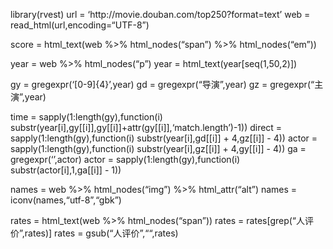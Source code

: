 library(rvest)
url = 'http://movie.douban.com/top250?format=text'
web = read_html(url,encoding="UTF-8")

score =  html_text(web %>% html_nodes("span") %>% html_nodes("em"))

year =  web %>% html_nodes("p")
year =  html_text(year[seq(1,50,2)])

gy = gregexpr('[0-9]{4}',year)
gd = gregexpr("导演",year)
gz = gregexpr("主演",year)

time = sapply(1:length(gy),function(i) substr(year[i],gy[[i]],gy[[i]]+attr(gy[[i]],'match.length')-1))
direct = sapply(1:length(gy),function(i) substr(year[i],gd[[i]] + 4,gz[[i]] - 4))
actor = sapply(1:length(gy),function(i) substr(year[i],gz[[i]] + 4,gy[[i]] - 4))
ga = gregexpr('\n',actor)
actor = sapply(1:length(gy),function(i) substr(actor[i],1,ga[[i]] - 1))

names =   web %>% html_nodes("img") %>% html_attr("alt")
names = iconv(names,"utf-8","gbk")

rates =  html_text(web %>% html_nodes("span"))
rates = rates[grep("人评价",rates)]
rates = gsub("人评价","",rates)
```r

```

